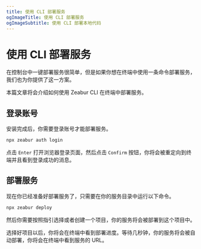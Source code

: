 ```yaml
---
title: 使用 CLI 部署服务
ogImageTitle: 使用 CLI 部署服务
ogImageSubtitle: 使用 CLI 部署本地代码
---
```


# 使用 CLI 部署服务

在控制台中一键部署服务很简单，但是如果你想在终端中使用一条命令部署服务，我们也为你提供了这一方案。

本篇文章将会介绍如何使用 Zeabur CLI 在终端中部署服务。

## 登录账号

安装完成后，你需要登录账号才能部署服务。

```bash
npx zeabur auth login
```

点击 `Enter` 打开浏览器登录页面，然后点击 `Confirm` 按钮，你将会被重定向到终端并且看到登录成功的消息。

## 部署服务

现在你已经准备好部署服务了，只需要在你的服务目录中运行以下命令。

```bash
npx zeabur deploy
```

然后你需要按照指引选择或者创建一个项目，你的服务将会被部署到这个项目中。

选择好项目以后，你将会在终端中看到部署进度。等待几秒钟，你的服务将会被自动部署，你将会在终端中看到服务的 URL。
